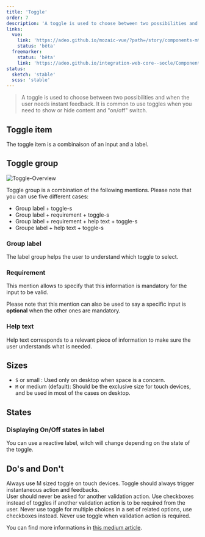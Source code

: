 ```yaml
---
title: 'Toggle'
order: 7
description: 'A toggle is used to choose between two possibilities and when the user needs instant feedback. It is common to use toggles when you need to show or hide content and "on/off" switch'
links: 
  vue:
    link: 'https://adeo.github.io/mozaic-vue/?path=/story/components-mtoggle--try-it'
    status: 'bêta'
  freemarker:
    status: 'bêta'
    link: 'https://adeo.github.io/integration-web-core--socle/Components/form/switch/'
status:
  sketch: 'stable'
  scss: 'stable'
---
```


> A toggle is used to choose between two possibilities and when the user needs instant feedback. It is common to use toggles when you need to show or hide content and "on/off" switch.


## Toggle item

The toggle item is a combinaison of an input and a label.

<Preview path="Toggle-item" nude />


## Toggle group

![Toggle-Overview](Toggle-Overview.png)

Toggle group is a combination of the following mentions. Please note that you can use five different cases:
  - Group label + toggle-s
  - Group label + requirement + toggle-s
  - Group label + requirement + help text + toggle-s
  - Groupe label + help text + toggle-s

### Group label

The label group helps the user to understand which toggle to select.

<Preview path="group-default" nude />

### Requirement

This mention allows to specify that this information is mandatory for the input to be valid.

<Highlight theme="tips">

  Please note that this mention can also be used to say a specific input is **optional** when the other ones are mandatory.

</Highlight>

<Preview path="group-requirement-light" nude />

### Help text

Help text corresponds to a relevant piece of information to make sure the user understands what is needed.

<Preview path="group-help-text-light" nude />

## Sizes

- `S` or small : Used only on desktop when space is a concern.
- `M` or medium (default): Should be the exclusive size for touch devices, and be used in most of the cases on desktop.

<Preview path="toggle-sizes" nude />

## States

<Preview path="toggle-states" nude />

### Displaying On/Off states in label

You can use a reactive label, witch will change depending on the state of the toggle.

<Preview path="toggle-states-label" nude />

## Do's and Don't

<HintItem>Always use M sized toggle on touch devices.</HintItem>
<HintItem>
  Toggle should always trigger instantaneous action and feedbacks.
  <br />
  User should never be asked for another validation action.
</HintItem>
<HintItem>
  Use checkboxes instead of toggles if another validation action is to be
  required from the user.
</HintItem>
<HintItem dont>
  Never use toggle for multiple choices in a set of related options, use
  checkboxes instead.
</HintItem>
<HintItem dont>Never use toggle when validation action is required.</HintItem>

<Highlight theme="tips" title="Good to know">

  You can find more informations in [this medium article](https://uxplanet.org/checkbox-vs-toggle-switch-7fc6e83f10b8).

</Highlight>
